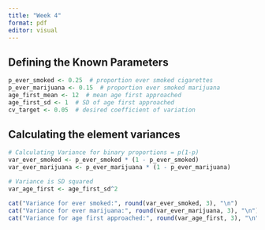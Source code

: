 ```yaml
---
title: "Week 4"
format: pdf
editor: visual
---
```


##  Defining the Known Parameters
```r
p_ever_smoked <- 0.25  # proportion ever smoked cigarettes
p_ever_marijuana <- 0.15  # proportion ever smoked marijuana
age_first_mean <- 12  # mean age first approached
age_first_sd <- 1  # SD of age first approached
cv_target <- 0.05  # desired coefficient of variation
```

## Calculating the element variances
```r
# Calculating Variance for binary proportions = p(1-p)
var_ever_smoked <- p_ever_smoked * (1 - p_ever_smoked)
var_ever_marijuana <- p_ever_marijuana * (1 - p_ever_marijuana)

# Variance is SD squared
var_age_first <- age_first_sd^2

cat("Variance for ever smoked:", round(var_ever_smoked, 3), "\n")
cat("Variance for ever marijuana:", round(var_ever_marijuana, 3), "\n")
cat("Variance for age first approached:", round(var_age_first, 3), "\n")
```
